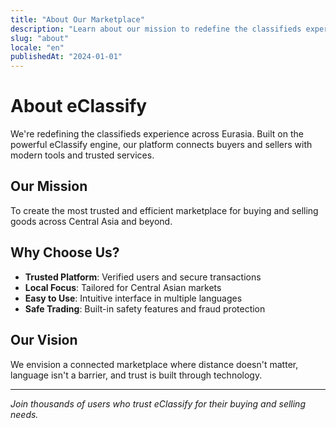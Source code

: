 ```yaml
---
title: "About Our Marketplace"
description: "Learn about our mission to redefine the classifieds experience across Eurasia"
slug: "about"
locale: "en"
publishedAt: "2024-01-01"
---
```


# About eClassify

We're redefining the classifieds experience across Eurasia. Built on the powerful eClassify engine, our platform connects buyers and sellers with modern tools and trusted services.

## Our Mission

To create the most trusted and efficient marketplace for buying and selling goods across Central Asia and beyond.

## Why Choose Us?

- **Trusted Platform**: Verified users and secure transactions
- **Local Focus**: Tailored for Central Asian markets
- **Easy to Use**: Intuitive interface in multiple languages
- **Safe Trading**: Built-in safety features and fraud protection

## Our Vision

We envision a connected marketplace where distance doesn't matter, language isn't a barrier, and trust is built through technology.

---

*Join thousands of users who trust eClassify for their buying and selling needs.*
